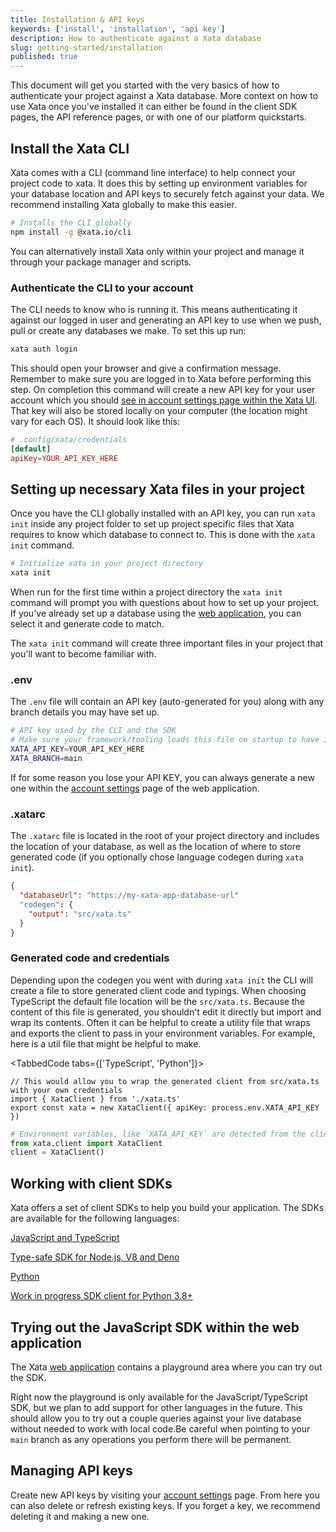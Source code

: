```yaml
---
title: Installation & API keys
keywords: ['install', 'installation', 'api key']
description: How to authenticate against a Xata database
slug: getting-started/installation
published: true
---
```


This document will get you started with the very basics of how to authenticate your project against a Xata database. More context on how to use Xata once you've installed it can either be found in the client SDK pages, the API reference pages, or with one of our platform quickstarts.

## Install the Xata CLI

Xata comes with a CLI (command line interface) to help connect your project code to xata. It does this by setting up environment variables for your database location and API keys to securely fetch against your data. We recommend installing Xata globally to make this easier.

```bash
# Installs the CLI globally
npm install -g @xata.io/cli
```

You can alternatively install Xata only within your project and manage it through your package manager and scripts.

### Authenticate the CLI to your account

The CLI needs to know who is running it. This means authenticating it against our logged in user and generating an API key to use when we push, pull or create any databases we make. To set this up run:

```bash
xata auth login
```

This should open your browser and give a confirmation message. Remember to make sure you are logged in to Xata before performing this step. On completion this command will create a new API key for your user account which you should [see in account settings page within the Xata UI][1]. That key will also be stored locally on your computer (the location might vary for each OS). It should look like this:

```toml
# .config/xata/credentials
[default]
apiKey=YOUR_API_KEY_HERE
```

## Setting up necessary Xata files in your project

Once you have the CLI globally installed with an API key, you can run `xata init` inside any project folder to set up project specific files that Xata requires to know which database to connect to. This is done with the `xata init` command.

```bash
# Initialize xata in your project directory
xata init
```

When run for the first time within a project directory the `xata init` command will prompt you with questions about how to set up your project. If you've already set up a database using the [web application][0], you can select it and generate code to match.

The `xata init` command will create three important files in your project that you'll want to become familiar with.

### .env

The `.env` file will contain an API key (auto-generated for you) along with any branch details you may have set up.

```bash
# API key used by the CLI and the SDK
# Make sure your framework/tooling loads this file on startup to have it available for the SDK
XATA_API_KEY=YOUR_API_KEY_HERE
XATA_BRANCH=main
```

If for some reason you lose your API KEY, you can always generate a new one within the [account settings][1] page of the web application.

### .xatarc

The `.xatarc` file is located in the root of your project directory and includes the location of your database, as well as the location of where to store generated code (if you optionally chose language codegen during `xata init`).

```json
{
  "databaseUrl": "https://my-xata-app-database-url"
  "codegen": {
    "output": "src/xata.ts"
  }
}
```

### Generated code and credentials

Depending upon the codegen you went with during `xata init` the CLI will create a file to store generated client code and typings. When choosing TypeScript the default file location will be the `src/xata.ts`. Because the content of this file is generated, you shouldn't edit it directly but import and wrap its contents. Often it can be helpful to create a utility file that wraps and exports the client to pass in your environment variables. For example, here is a util file that might be helpful to make.

<TabbedCode tabs={['TypeScript', 'Python']}>
```tsx title="utils/xata.ts"
// This would allow you to wrap the generated client from src/xata.ts with your own credentials
import { XataClient } from './xata.ts'
export const xata = new XataClient({ apiKey: process.env.XATA_API_KEY })
```
```python title="utils/xata.py"
# Environment variables, like `XATA_API_KEY` are detected from the client
from xata.client import XataClient
client = XataClient()
```
</TabbedCode>

## Working with client SDKs

Xata offers a set of client SDKs to help you build your application. The SDKs are available for the following languages:

<div className="docs-cards">
  <div className="docs-card-group">
    <a href="/typescript-client/overview" className="docs-card">
      <span>JavaScript and TypeScript</span>
      <p>Type-safe SDK for Node.js, V8 and Deno</p>
    </a>
    <a href="/python-sdk/overview" className="docs-card">
      <span>Python</span>
      <p>Work in progress SDK client for Python 3.8+</p>
    </a>
  </div>
</div>

## Trying out the JavaScript SDK within the web application

The Xata [web application][0] contains a playground area where you can try out the SDK.

Right now the playground is only available for the JavaScript/TypeScript SDK, but we plan to add support for other languages in the future. This should allow you to try out a couple queries against your live database without needed to work with local code.Be careful when pointing to your `main` branch as any operations you perform there will be permanent.

## Managing API keys

Create new API keys by visiting your [account settings][1] page. From here you can also delete or refresh existing keys. If you forget a key, we recommend deleting it and making a new one.

[0]: https://app.xata.io/
[1]: https://app.xata.io/settings
